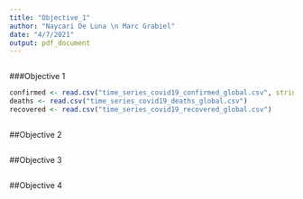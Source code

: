 ```yaml
---
title: "Objective_1"
author: "Naycari De Luna \n Marc Grabiel"
date: "4/7/2021"
output: pdf_document
---
```

```r

```
###Objective 1
```r

confirmed <- read.csv("time_series_covid19_confirmed_global.csv", stringsAsFactors = FALSE)
deaths <- read.csv("time_series_covid19_deaths_global.csv")
recovered <- read.csv("time_series_covid19_recovered_global.csv")



```

##Objective 2
```r

```

##Objective 3
```r

```

##Objective 4
```r

```

```r

```

```r

```

```bash

```